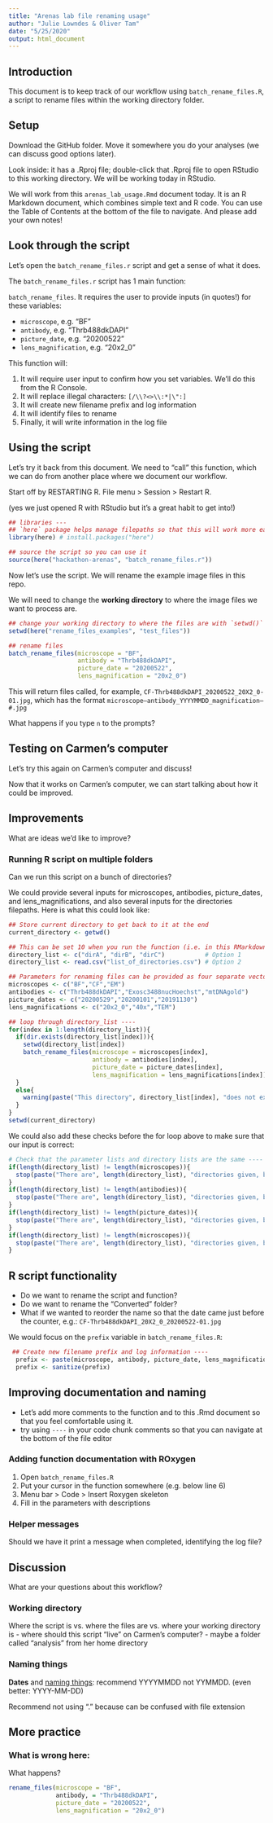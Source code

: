 ```yaml
---
title: "Arenas lab file renaming usage"
author: "Julie Lowndes & Oliver Tam"
date: "5/25/2020"
output: html_document
---
```


## Introduction

This document is to keep track of our workflow using `batch_rename_files.R`, a script to rename files within the working directory folder. 

## Setup

Download the GitHub folder. Move it somewhere you do your analyses (we can discuss good options later).  

Look inside: it has a .Rproj file; double-click that .Rproj file to open RStudio to this working directory. We will be working today in RStudio.

We will work from this `arenas_lab_usage.Rmd` document today. It is an R Markdown document, which combines simple text and R code. You can use the Table of Contents at the bottom of the file to navigate. And please add your own notes!

## Look through the script

Let's open the `batch_rename_files.r` script and get a sense of what it does. 

The `batch_rename_files.r` script has 1 main function:

`batch_rename_files`. It requires the user to provide inputs (in quotes!) for these variables:

- `microscope`, e.g. "BF"
- `antibody`, e.g. "Thrb488dkDAPI"
- `picture_date`, e.g. "20200522"
- `lens_magnification`, e.g. "20x2_0" 

This function will: 

1. It will require user input to confirm how you set variables. We'll do this from the R Console. 
2. It will replace illegal characters: `[/\\?<>\\:*|\":]`
3. It will create new filename prefix and log information 
4. It will identify files to rename
5. Finally, it will write information in the log file

## Using the script

Let's try it back from this document. We need to "call" this function, which we can do from another place where we document our workflow.

Start off by RESTARTING R. File menu > Session > Restart R. 

(yes we just opened R with RStudio but it's a great habit to get into!)

```r

## libraries ---
## `here` package helps manage filepaths so that this will work more easily on different computers
library(here) # install.packages("here")

## source the script so you can use it
source(here("hackathon-arenas", "batch_rename_files.r"))

```

Now let's use the script. We will rename the example image files in this repo.

We will need to change the **working directory** to where the image files we want to process are.

```r

## change your working directory to where the files are with `setwd()`
setwd(here("rename_files_examples", "test_files"))

## rename files 
batch_rename_files(microscope = "BF",
                   antibody = "Thrb488dkDAPI", 
                   picture_date = "20200522",
                   lens_magnification = "20x2_0")

```

This will return files called, for example, `CF-Thrb488dkDAPI_20200522_20X2_0-01.jpg`, which has the format `microscope–antibody_YYYYMMDD_magnification–#.jpg`

What happens if you type `n` to the prompts?

## Testing on Carmen's computer

Let's try this again on Carmen's computer and discuss!

Now that it works on Carmen's computer, we can start talking about how it could be improved.


## Improvements 

What are ideas we'd like to improve?

### Running R script on multiple folders

Can we run this script on a bunch of directories?

We could provide several inputs for microscopes, antibodies, picture_dates, and lens_magnifications, and also several inputs for the directories filepaths. Here is what this could look like: 

```r

## Store current directory to get back to it at the end
current_directory <- getwd()

## This can be set 10 when you run the function (i.e. in this RMarkdown file) or  2) provided as an input file
directory_list <- c("dirA", "dirB", "dirC")           # Option 1
directory_list <- read.csv("list_of_directories.csv") # Option 2

## Parameters for renaming files can be provided as four separate vectors
microscopes <- c("BF","CF","EM")
antibodies <- c("Thrb488dkDAPI","Exosc3488nucHoechst","mtDNAgold")
picture_dates <- c("20200529","20200101","20191130")
lens_magnifications <- c("20x2_0","40x","TEM")

## loop through directory_list ----
for(index in 1:length(directory_list)){
  if(dir.exists(directory_list[index])){
    setwd(directory_list[index])
    batch_rename_files(microscope = microscopes[index],
                       antibody = antibodies[index],
                       picture_date = picture_dates[index],
                       lens_magnification = lens_magnifications[index])
  }
  else{
    warning(paste("This directory", directory_list[index], "does not exist. Skipping"))
  }
}
setwd(current_directory)

```

We could also add these checks before the for loop above to make sure that our input is correct:

```r
# Check that the parameter lists and directory lists are the same ----
if(length(directory_list) != length(microscopes)){
  stop(paste("There are", length(directory_list), "directories given, but only", length(microscopes), "microscope information provided"), call.=FALSE)
}
if(length(directory_list) != length(antibodies)){
  stop(paste("There are", length(directory_list), "directories given, but only", length(antibodies), "antibody information provided"), call.=FALSE)
}
if(length(directory_list) != length(picture_dates)){
  stop(paste("There are", length(directory_list), "directories given, but only", length(picture_dates), "picture dates provided"), call.=FALSE)
}
if(length(directory_list) != length(microscopes)){
  stop(paste("There are", length(directory_list), "directories given, but only", length(lens_magnifications), "lens magnification information provided"), call.=FALSE)
}

```

## R script functionality

- Do we want to rename the script and function?
- Do we want to rename the "Converted" folder?
- What if we wanted to reorder the name so that the date came just before the counter, e.g.:  `CF-Thrb488dkDAPI_20X2_0_20200522-01.jpg`

We would focus on the `prefix` variable in `batch_rename_files.R`: 

```r
 ## Create new filename prefix and log information ----
  prefix <- paste(microscope, antibody, picture_date, lens_magnification, sep="_")
  prefix <- sanitize(prefix)
```


## Improving documentation and naming

- Let's add more comments to the function and to this .Rmd document so that you feel comfortable using it. 
- try using `----` in your code chunk comments so that you can navigate at the bottom of the file editor


### Adding function documentation with ROxygen

1. Open `batch_rename_files.R`
1. Put your cursor in the function somewhere (e.g. below line 6)
1. Menu bar > Code > Insert Roxygen skeleton
1. Fill in the parameters with descriptions

### Helper messages

Should we have it print a message when completed, identifying the log file?


## Discussion

What are your questions about this workflow? 

### Working directory

Where the script is vs. where the files are vs. where your working directory is
- where should this script "live" on Carmen's computer?
  - maybe a folder called "analysis" from her home directory

### Naming things

**Dates** and [naming things](https://speakerdeck.com/jennybc/how-to-name-files): recommend YYYYMMDD not YYMMDD. (even better: YYYY-MM-DD)

Recommend not using "." because can be confused with file extension

## More practice 

### What is wrong here: 

What happens?

```r

rename_files(microscope = "BF",
             antibody, = "Thrb488dkDAPI", 
             picture_date = "20200522",
             lens_magnification = "20x2_0")


```


